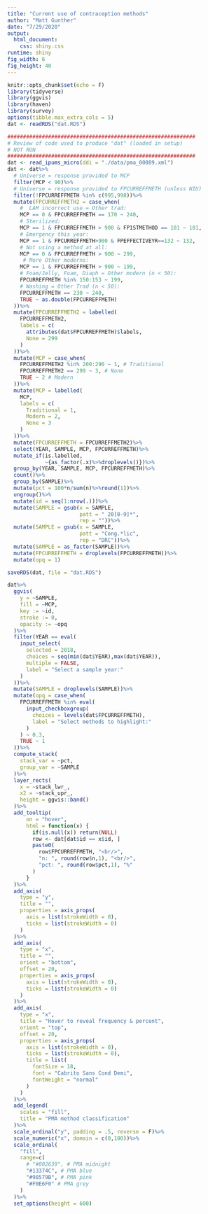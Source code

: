 ```yaml
---
title: "Current use of contraception methods"
author: "Matt Gunther"
date: "7/29/2020"
output: 
  html_document:
    css: shiny.css
runtime: shiny
fig_width: 6 
fig_height: 40
---
```


```r
knitr::opts_chunk$set(echo = F)
library(tidyverse)
library(ggvis)
library(haven)
library(survey)
options(tibble.max_extra_cols = 5)
dat <- readRDS("dat.RDS")
```

```r
############################################################
# Review of code used to produce "dat" (loaded in setup)
# NOT RUN
############################################################
dat <- read_ipums_micro(ddi = "./data/pma_00089.xml")
dat <- dat%>%
  # Universe = response provided to MCP
  filter(MCP < 90)%>%
  # Universe = response provided to FPCURREFFMETH (unless NIU)
  filter(!FPCURREFFMETH %in% c(995,998))%>%
  mutate(FPCURREFFMETH2 = case_when(
    #  LAM incorrect use = Other trad:
    MCP == 0 & FPCURREFFMETH == 170 ~ 240,
    # Sterilized:
    MCP == 1 & FPCURREFFMETH > 900 & FP1STMETHOD == 101 ~ 101,
    # Emergency this year: 
    MCP == 1 & FPCURREFFMETH>900 & FPEFFECTIVEYR==132 ~ 132, 
    # Not using a method at all:
    MCP == 0 & FPCURREFFMETH > 900 ~ 299, 
     # More Other moderns:
    MCP == 1 & FPCURREFFMETH > 900 ~ 199,
    # Foam/Jelly, Foam, Diaph = Other modern (n < 50):
    FPCURREFFMETH %in% 150:153 ~ 199, 
    # Washing = Other Trad (n < 50):
    FPCURREFFMETH == 230 ~ 240, 
    TRUE ~ as.double(FPCURREFFMETH)
  ))%>%
  mutate(FPCURREFFMETH2 = labelled(
    FPCURREFFMETH2, 
    labels = c(
      attributes(dat$FPCURREFFMETH)$labels,
      None = 299
    )
  ))%>%
  mutate(MCP = case_when(
    FPCURREFFMETH2 %in% 200:290 ~ 1, # Traditional
    FPCURREFFMETH2 == 299 ~ 3, # None
    TRUE ~ 2 # Modern
  ))%>%
  mutate(MCP = labelled(
    MCP,
    labels = c(
      Traditional = 1,
      Modern = 2,
      None = 3
    )
  ))%>%
  mutate(FPCURREFFMETH = FPCURREFFMETH2)%>%
  select(YEAR, SAMPLE, MCP, FPCURREFFMETH)%>%
  mutate_if(is.labelled,
            ~{as_factor(.x)%>%droplevels()})%>%
  group_by(YEAR, SAMPLE, MCP, FPCURREFFMETH)%>%
  count()%>%
  group_by(SAMPLE)%>%
  mutate(pct = 100*n/sum(n)%>%round(1))%>%
  ungroup()%>%
  mutate(id = seq(1:nrow(.)))%>%
  mutate(SAMPLE = gsub(x = SAMPLE, 
                       patt = " 20[0-9]*", 
                       rep = ""))%>%
  mutate(SAMPLE = gsub(x = SAMPLE, 
                       patt = "Cong.*lic", 
                       rep = "DRC"))%>%
  mutate(SAMPLE = as_factor(SAMPLE))%>%
  mutate(FPCURREFFMETH = droplevels(FPCURREFFMETH))%>%
  mutate(opq = 1)

saveRDS(dat, file = "dat.RDS")
```

```r
dat%>%
  ggvis(
    y = ~SAMPLE, 
    fill = ~MCP,
    key := ~id,
    stroke := 0,
    opacity := ~opq
  )%>%
  filter(YEAR == eval(
    input_select(
      selected = 2018,
      choices = seq(min(dat$YEAR),max(dat$YEAR)),
      multiple = FALSE,
      label = "Select a sample year:"
    )
  ))%>%
  mutate(SAMPLE = droplevels(SAMPLE))%>%
  mutate(opq = case_when(
    FPCURREFFMETH %in% eval(
      input_checkboxgroup(
        choices = levels(dat$FPCURREFFMETH),
        label = "Select methods to highlight:"
      )
    ) ~ 0.3,
    TRUE ~ 1
  ))%>%
  compute_stack(
    stack_var = ~pct, 
    group_var = ~SAMPLE
  )%>%
  layer_rects(
    x = ~stack_lwr_,
    x2 = ~stack_upr_,
    height = ggvis::band()
  )%>%
  add_tooltip(
      on = "hover",
      html = function(x) {
        if(is.null(x)) return(NULL)
        row <- dat[dat$id == x$id, ]
        paste0(
          row$FPCURREFFMETH, "<br/>",
          "n: ", round(row$n,1), "<br/>",
          "pct: ", round(row$pct,1), "%"
        )
      }
  )%>%
  add_axis(
    type = "y",
    title = "",
    properties = axis_props(
      axis = list(strokeWidth = 0),
      ticks = list(strokeWidth = 0)
    )
  )%>%
  add_axis(
    type = "x",
    title = "",
    orient = "bottom",
    offset = 20,
    properties = axis_props(
      axis = list(strokeWidth = 0),
      ticks = list(strokeWidth = 0)
    )
  )%>%
  add_axis(
    type = "x",
    title = "Hover to reveal frequency & percent",
    orient = "top",
    offset = 20,
    properties = axis_props(
      axis = list(strokeWidth = 0),
      ticks = list(strokeWidth = 0),
      title = list(
        fontSize = 18,
        font = "Cabrito Sans Cond Demi",
        fontWeight = "normal"
      )
    )
  )%>%
  add_legend(
    scales = "fill",
    title = "PMA method classification"
  )%>%
  scale_ordinal("y", padding = .5, reverse = F)%>%
  scale_numeric("x", domain = c(0,100))%>%
  scale_ordinal(
    "fill",
    range=c(
      # "#002639", # PMA midnight
      "#13374C", # PMA blue
      "#98579B", # PMA pink
      "#F0E6F0" # PMA grey
    )
  )%>%
  set_options(height = 600)
```




